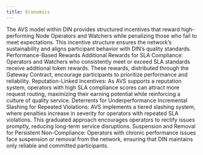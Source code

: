 ```yaml
---
title: Economics
---
```


The AVS model within DIN provides structured incentives that reward high-performing Node Operators and Watchers while penalizing those who fail to meet expectations. This incentive structure ensures the network’s sustainability and aligns participant behavior with DIN’s quality standards.
Performance-Based Rewards
Additional Rewards for SLA Compliance: Operators and Watchers who consistently meet or exceed SLA standards receive additional token rewards. These rewards, distributed through the Gateway Contract, encourage participants to prioritize performance and reliability.
Reputation-Linked Incentives: As AVS supports a reputation system, operators with high SLA compliance scores can attract more request routing, maximizing their earning potential while reinforcing a culture of quality service.
Deterrents for Underperformance
Incremental Slashing for Repeated Violations: AVS implements a tiered slashing system, where penalties increase in severity for operators with repeated SLA violations. This graduated approach encourages operators to rectify issues promptly, reducing long-term service disruptions.
Suspension and Removal for Persistent Non-Compliance: Operators with chronic performance issues face suspension or removal from the network, ensuring that DIN maintains only reliable and committed participants.
